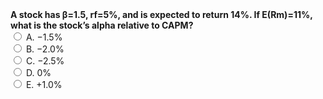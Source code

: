 ::: {.question-block}
<form onsubmit="event.preventDefault(); checkAnswer('module3_mcq_q97')" data-correct-answer="D">
<strong style="display: block;">
A stock has β=1.5, rf=5%, and is expected to return 14%. If E(Rm)=11%, what is the stock’s alpha relative to CAPM?
</strong>
<label><input type="radio" name="module3_mcq_q97" value="A"> A. −1.5%</label><br>
<label><input type="radio" name="module3_mcq_q97" value="B"> B. −2.0%</label><br>
<label><input type="radio" name="module3_mcq_q97" value="C"> C. −2.5%</label><br>
<label><input type="radio" name="module3_mcq_q97" value="D"> D. 0%</label><br>
<label><input type="radio" name="module3_mcq_q97" value="E"> E. +1.0%</label><br>
</form>
<div id="feedback-module3_mcq_q97" class="feedback" data-status="" style="display:none;">
✅ Correct: C. CAPM required return=5%+1.5×(11%−5%)=14%. Stock’s actual E(R)=14%.  Correct answer: D 
</div>
:::
